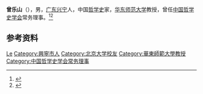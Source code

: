 '''曾乐山'''（{{bd|1921年|}}），男，[[广东|广东]][[兴宁县|兴宁]]人，中国[[哲学史|哲学史]]家，[[华东师范大学|华东师范大学]]教授，曾任[[中国哲学史学会|中国哲学史学会]]常务理事。<ref>{{Cite book|title=中华当代文化名人大辞典|author=张品兴, 殷登祥, 陈有进等主编|publisher=中国广播电视出版社|year=1992|isbn=9787504315137|location=北京|pages=}}</ref><ref>{{Cite book|title=20世纪中华人物名字号辞典|author=周家珍编著|publisher=法律出版社|year=2000|isbn=9787503628320|location=北京|pages=}}</ref>

== 参考资料 ==
{{reflist}}

{{中国人物小作品}}
{{Navboxes
| title  = 曾乐山在[[中国哲学史学会|中国哲学史学会]]的职务
| list1  =
{{中国哲学史学会第一届理事会}}
}}

{{Authority control}}
{{DEFAULTSORT:Zeng曾}}
[[Category:曾姓|Le]]
[[Category:興寧市人|Category:興寧市人]]
[[Category:北京大学校友|Category:北京大学校友]]
[[Category:華東師範大學教授|Category:華東師範大學教授]]
[[Category:中国哲学史学会常务理事|Category:中国哲学史学会常务理事]]